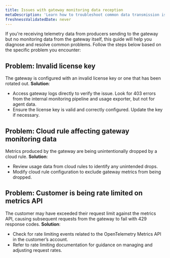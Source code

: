 ```yaml
---
title: Issues with gateway monitoring data reception
metaDescription: 'Learn how to troubleshoot common data transmission issues with monitoring data reception from the Pipeline Control gateway.'
freshnessValidatedDate: never
---
```


If you're receiving telemetry data from producers sending to the gateway but no monitoring data from the gateway itself, this guide will help you diagnose and resolve common problems. Follow the steps below based on the specific problem you encounter:

## Problem: Invalid license key
The gateway is configured with an invalid license key or one that has been rotated out.
**Solution**:
- Access gateway logs directly to verify the issue. Look for 403 errors from the internal monitoring pipeline and usage exporter, but not for agent data.
- Ensure the license key is valid and correctly configured. Update the key if necessary.

## Problem: Cloud rule affecting gateway monitoring data
Metrics produced by the gateway are being unintentionally dropped by a cloud rule.
**Solution**:
- Review usage data from cloud rules to identify any unintended drops.
- Modify cloud rule configuration to exclude gateway metrics from being dropped.

## Problem: Customer is being rate limited on metrics API
The customer may have exceeded their request limit against the metrics API, causing subsequent requests from the gateway to fail with 429 response codes.
**Solution**:
- Check for rate limiting events related to the OpenTelemetry Metrics API in the customer’s account.
- Refer to rate limiting documentation for guidance on managing and adjusting request rates.

